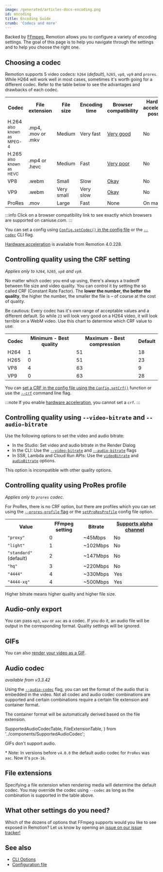 ```yaml
---
image: /generated/articles-docs-encoding.png
id: encoding
title: Encoding Guide
crumb: 'Codecs and more'
---
```


Backed by [FFmpeg](https://ffmpeg.org/), Remotion allows you to configure a variety of encoding settings. The goal of this page is to help you navigate through the settings and to help you choose the right one.

## Choosing a codec

Remotion supports 5 video codecs: `h264` (_default_), `h265`, `vp8`, `vp9` and `prores`. While H264 will work well in most cases, sometimes it's worth going for a different codec. Refer to the table below to see the advantages and drawbacks of each codec.

<table>
  <tr>
    <th>Codec</th>
    <th>File extension</th>
    <th>File size</th>
    <th>Encoding time</th>
    <th>Browser compatibility</th>
    <th>Hardware acceleration possible</th>
  </tr>
  <tr>
    <td>
      H.264 <sub>also known as MPEG-4</sub>
    </td>
    <td>.mp4, .mov or .mkv</td>
    <td style={{color: 'darkorange'}}>Medium</td>
    <td style={{color: 'green', fontWeight: 'bold'}}>Very fast</td>
    <td>
      <a
        href="https://caniuse.com/mpeg4"
        style={{color: 'green', fontWeight: 'bold'}}
      >
        Very good
      </a>
    </td>
    <td>No</td>
  </tr>
  <tr>
    <td>
      H.265 <sub>also known as HEVC</sub>
    </td>
    <td>.mp4 or .hevc</td>
    <td style={{color: 'darkorange'}}>Medium</td>
    <td style={{color: 'green'}}>Fast</td>
    <td>
      <a
        href="https://caniuse.com/hevc"
        style={{color: 'red', fontWeight: 'bold'}}
      >
        Very poor
      </a>
    </td>
    <td>No</td>
  </tr>
  <tr>
    <td>VP8</td>
    <td>.webm</td>
    <td style={{color: 'green'}}>Small</td>
    <td style={{color: 'red'}}>Slow</td>
    <td>
      <a href="https://caniuse.com/webm" style={{color: 'darkorange'}}>
        Okay
      </a>
    </td>
    <td>No</td>
  </tr>
  <tr>
    <td>VP9</td>
    <td>.webm</td>
    <td style={{color: 'green', fontWeight: 'bold'}}>Very small</td>
    <td style={{color: 'red', fontWeight: 'bold'}}>Very slow</td>
    <td>
      <a href="https://caniuse.com/webm" style={{color: 'darkorange'}}>
        Okay
      </a>
    </td>
    <td>No</td>
  </tr>
  <tr>
    <td>ProRes</td>
    <td>.mov</td>
    <td style={{color: 'red'}}>Large</td>
    <td style={{color: 'green'}}>Fast</td>
    <td style={{color: 'red', fontWeight: 'bold'}}>None</td>
    <td style={{color: 'green', fontWeight: 'bold'}}>On macOS</td>
  </tr>
</table>

:::info
Click on a browser compatibility link to see exactly which browsers are supported on caniuse.com.
:::

You can set a config using [`Config.setCodec()` in the config file](/docs/config#setcodec) or the [`--codec`](/docs/cli) CLI flag.

[Hardware acceleration](/docs/hardware-acceleration) is available from Remotion 4.0.228.

## Controlling quality using the CRF setting

_Applies only to `h264`, `h265`, `vp8` and `vp9`._

No matter which codec you end up using, there's always a tradeoff between file size and video quality. You can control it by setting the so called CRF (Constant Rate Factor). The **lower the number, the better the quality**, the higher the number, the smaller the file is – of course at the cost of quality.

Be cautious: Every codec has it's own range of acceptable values and a different default. So while `23` will look very good on a H264 video, it will look terrible on a WebM video. Use this chart to determine which CRF value to use:

<table>
  <tr>
    <th>Codec</th>
    <th>Minimum - Best quality</th>
    <th>Maximum - Best compression</th>
    <th>Default</th>
  </tr>
  <tr>
    <td>H264</td>
    <td>1</td>
    <td>51</td>
    <td>18</td>
  </tr>
  <tr>
    <td>H265</td>
    <td>0</td>
    <td>51</td>
    <td>23</td>
  </tr>
  <tr>
    <td>VP8</td>
    <td>4</td>
    <td>63</td>
    <td>9</td>
  </tr>
  <tr>
    <td>VP9</td>
    <td>0</td>
    <td>63</td>
    <td>28</td>
  </tr>
</table>

You can [set a CRF in the config file using the `Config.setCrf()`](/docs/config#setcrf) function or use the [`--crf`](/docs/cli/render#--jpeg-quality) command line flag.

:::note
If you enable [hardware acceleration](/docs/hardware-acceleration), you cannot set a `crf`.
:::

## Controlling quality using `--video-bitrate` and `--audio-bitrate`

Use the following options to set the video and audio bitrate:

- In the Studio: Set video and audio bitrate in the Render Dialog
- In the CLI: Use the [`--video-bitrate`](/docs/cli/render#--video-bitrate) and [`--audio-bitrate`](/docs/cli/render#--audio-bitrate) flags
- In SSR, Lambda and Cloud Run APIs: Use the [`videoBitrate`](/docs/renderer/render-media#videobitrate) and [`audioBitrate`](http://localhost:3000/docs/renderer/render-media#audiobitrate) options.

This option is incompatible with other quality options.

## Controlling quality using ProRes profile

_Applies only to `prores` codec_.

For ProRes, there is no CRF option, but there are profiles which you can set using the [`--prores-profile` flag](/docs/cli/render#--prores-profile) or the [`setProResProfile`](/docs/config#setproresprofile) config file option.

<table>
  <tr>
    <th>Value</th>
    <th>FFmpeg setting</th>
    <th>Bitrate</th>
    <th>
      <a href="/docs/transparent-videos">Supports alpha channel</a>
    </th>
  </tr>
  <tr>
    <td>
      <code>"proxy"</code>
    </td>
    <td>0</td>
    <td>~45Mbps</td>
    <td>No</td>
  </tr>
  <tr>
    <td>
      <code>"light"</code>
    </td>
    <td>1</td>
    <td>~102Mbps</td>
    <td>No</td>
  </tr>
  <tr>
    <td>
      <code>"standard"</code> (default)
    </td>
    <td>2</td>
    <td>~147Mbps</td>
    <td>No</td>
  </tr>
  <tr>
    <td>
      <code>"hq"</code>
    </td>
    <td>3</td>
    <td>~220Mbps</td>
    <td>No</td>
  </tr>
  <tr>
    <td>
      <code>"4444"</code>
    </td>
    <td>4</td>
    <td>~330Mbps</td>
    <td>Yes</td>
  </tr>
  <tr>
    <td>
      <code>"4444-xq"</code>
    </td>
    <td>4</td>
    <td>~500Mbps</td>
    <td>Yes</td>
  </tr>
</table>

Higher bitrate means higher quality and higher file size.

## Audio-only export

You can pass `mp3`, `wav` or `aac` as a codec. If you do it, an audio file will be output in the corresponding format. Quality settings will be ignored.

## GIFs

You can also [render your video as a GIF](/docs/render-as-gif).

## Audio codec

_available from v3.3.42_

Using the [`--audio-codec`](/docs/config#setaudiocodec) flag, you can set the format of the audio that is embedded in the video. Not all codec and audio codec combinations are supported and certain combinations require a certain file extension and container format.

The container format will be automatically derived based on the file extension.

  SupportedAudioCodecTable,
  FileExtensionTable,
} from '../components/SupportedAudioCodec';

<SupportedAudioCodecTable />

GIFs don't support audio.

\* Note: In versions before `v4.0.0` the default audio codec for `ProRes` was `aac`. Now it's `pcm-16`.

## File extensions

Specifying a file extension when rendering media will determine the default codec. You may override the codec using `--codec` as long as the combination is supported in the table above.

<FileExtensionTable />

## What other settings do you need?

Which of the dozens of options that FFmpeg supports would you like to see exposed in Remotion? Let us know by opening an [issue on our issue tracker!](https://github.com/remotion-dev/remotion/issues)

## See also

- [CLI Options](/docs/cli)
- [Configuration file](/docs/config)
